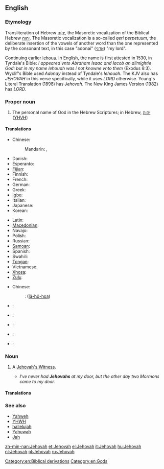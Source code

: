 ==English==

===Etymology===
Transliteration of  Hebrew  [[יְהֹוָה]], the Masoretic vocalization  of the Biblical Hebrew [[יהוה]].
The Masoretic vocalization is a so-called   ''qeri perpetuum'', the deliberate insertion of the vowels of another word than the one represented by the consonant text, in  this case "adonai" ([[אדני]]) "my lord".

Continuing earlier [[Iehova|Iehoua]]. In English, the name is first attested in 1530, in Tyndale's Bible: ''I appeared vnto Abraham Isaac and Iacob an allmightie God: but in my name Iehouah was I not knowne vnto them'' (Exodus 6:3).
Wyclif's Bible used ''Adonay'' instead of Tyndale's ''Iehouah''. The KJV also has ''JEHOVAH'' in this verse specifically, while it uses ''LORD'' otherwise. Young's Literal Translation (1898) has ''Jehovah''. The New King James Version (1982) has ''LORD''.

===Proper noun===
{{en-proper noun}}

# {{religion}} The personal name of God in the Hebrew Scriptures; in Hebrew, [[יהוה]] ([[YHVH]])

====Translations====
{{trans-top|Transliteration of the Masoretic vocalization of the Tetragrammaton}}
* Chinese:
*: Mandarin: {{t-|cmn|耶和華|sc=Hani}}, {{t-|cmn|耶和华|tr=Yēhéhuá|sc=Hani}}
* Danish: {{t-|da|Jehova}}
* Esperanto: {{t|eo|Jehovo|xs=Esperanto}}
* [[Fijian]]: {{t|fj|Jiova |xs=Fijian}}
* Finnish: {{t-|fi|Jehova}}
* French: {{t|fr|Jéhovah }}
* German: {{t+|de|Jehova}}
* Greek: {{t+|el|Ιεχωβά|m|tr=Iechová}}
* [[Igbo]]: {{tø|ig|Jehova }}
* Italian: {{t+|it|Geova}}
* Japanese: {{t|ja|エホバ|tr=Ehoba|sc=Jpan}}
* Korean: {{t|ko|여호와|tr=Yeohowa|sc=Kore}}
{{trans-mid}}
* Latin: {{t-|la|Iehova}}
* [[Macedonian]]: {{t|mk|Јехова|m|tr=Jehóva}}
* Navajo: {{tø|nv|Jiihóvah}}
* Polish: {{t|pl|Jehowa|m}}
* Russian: {{t|ru|Иегова|m|tr=Ijegóva}}
* [[Samoan]]: {{t|sm|Ieova |xs=Samoan}}
* Spanish: {{t|es|Jehová|m}}
* Swahili: {{t|sw|Yehova |xs=Swahili}}
* [[Tongan]]: {{tø|to|Jihova |xs=Tongan}}
* Vietnamese: {{t|vi|Giê-hô-va}}
* [[Xhosa]]: {{t|xh|uYehova |xs=Xhosa}}
* [[Zulu]]: {{t|zu|uJehova |xs=Zulu}}
{{trans-bottom}}

{{checktrans-top}}
* Chinese:
*: {{ttbc|nan}}: {{zh-ts|耶和華|耶和华}} ([[Iâ-hô-hoa]])
* {{ttbc|fr}}: {{t+|fr|Jéhovah}}
* {{ttbc|he}}: {{t+|he|יהוה}}
{{trans-mid}}
* {{ttbc|la}}: {{t-|la|Iehova}}
* {{ttbc|sk}}: {{t-|sk|Jehova|m}}
* {{ttbc|es}}: {{t+|es|Jehová|m}}
{{trans-bottom}}

===Noun===
{{en-noun}}

# {{informal}} A [[Jehovah's Witness]].
#* ''I've never had '''Jehovahs''' at my door, but the other day two Mormons came to my door.''

====Translations====
{{trans-see|Jehovah's Witness}}

===See also===
* [[Yahweh]]
* [[YHWH]]
* [[hallelujah]]
* [[Yahuwah]]
* [[Jah]]

[[Category:en:Biblical derivations]]
[[Category:en:Gods]]

[[zh-min-nan:Jehovah]]
[[et:Jehovah]]
[[el:Jehovah]]
[[it:Jehovah]]
[[hu:Jehovah]]
[[nl:Jehovah]]
[[pl:Jehovah]]
[[ru:Jehovah]]